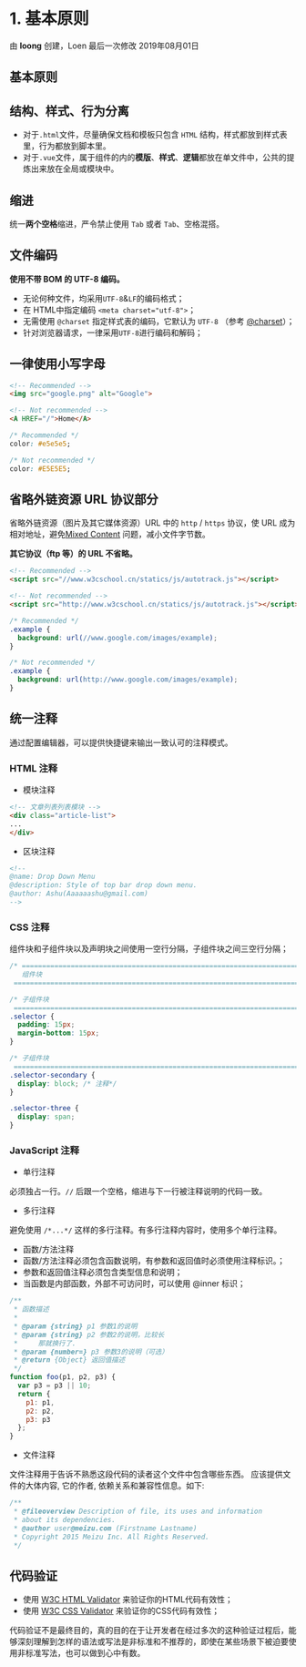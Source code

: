 
<Meta title="开发规范/代码/基本原则" />

# 1. 基本原则

由 **loong** 创建，Loen 最后一次修改 2019年08月01日

## 基本原则

## 结构、样式、行为分离

- 对于`.html`文件，尽量确保文档和模板只包含 `HTML` 结构，样式都放到样式表里，行为都放到脚本里。
- 对于`.vue`文件，属于组件的内的**模版**、**样式**、**逻辑**都放在单文件中，公共的提炼出来放在全局或模块中。

## 缩进

统一**两个空格**缩进，严令禁止使用 `Tab` 或者 `Tab`、空格混搭。

## 文件编码

**使用不带 BOM 的 UTF-8 编码。**

- 无论何种文件，均采用`UTF-8`&`LF`的编码格式；
- 在 HTML中指定编码 `<meta charset="utf-8">`；
- 无需使用 `@charset` 指定样式表的编码，它默认为 `UTF-8` （参考 [@charset](https://developer.mozilla.org/en-US/docs/Web/CSS/@charset)）；
- 针对浏览器请求，一律采用`UTF-8`进行编码和解码；

## 一律使用小写字母

```html
<!-- Recommended -->
<img src="google.png" alt="Google">

<!-- Not recommended -->
<A HREF="/">Home</A>
```

```css
/* Recommended */
color: #e5e5e5;

/* Not recommended */
color: #E5E5E5;
```


## 省略外链资源 URL 协议部分

省略外链资源（图片及其它媒体资源）URL 中的 `http` / `https` 协议，使 URL 成为相对地址，避免[Mixed Content](https://developer.mozilla.org/en-US/docs/Security/MixedContent) 问题，减小文件字节数。

**其它协议（ftp 等）的 URL 不省略。**

```html
<!-- Recommended -->
<script src="//www.w3cschool.cn/statics/js/autotrack.js"></script>

<!-- Not recommended -->
<script src="http://www.w3cschool.cn/statics/js/autotrack.js"></script>
```

```css
/* Recommended */
.example {
  background: url(//www.google.com/images/example);
}

/* Not recommended */
.example {
  background: url(http://www.google.com/images/example);
}
```


## 统一注释

通过配置编辑器，可以提供快捷键来输出一致认可的注释模式。

### HTML 注释

- 模块注释

```html
<!-- 文章列表列表模块 -->
<div class="article-list">
...
</div>
```

- 区块注释

```html
<!--
@name: Drop Down Menu
@description: Style of top bar drop down menu.
@author: Ashu(Aaaaaashu@gmail.com)
-->
```

### CSS 注释

组件块和子组件块以及声明块之间使用一空行分隔，子组件块之间三空行分隔；

```css
/* ==========================================================================
   组件块
 ============================================================================ */

/* 子组件块
 ============================================================================ */
.selector {
  padding: 15px;
  margin-bottom: 15px;
}

/* 子组件块
 ============================================================================ */
.selector-secondary {
  display: block; /* 注释*/
}

.selector-three {
  display: span;
}
```

### JavaScript 注释

- 单行注释

必须独占一行。`//` 后跟一个空格，缩进与下一行被注释说明的代码一致。

- 多行注释

避免使用 `/*...*/` 这样的多行注释。有多行注释内容时，使用多个单行注释。

- 函数/方法注释
- 函数/方法注释必须包含函数说明，有参数和返回值时必须使用注释标识。；
- 参数和返回值注释必须包含类型信息和说明；
- 当函数是内部函数，外部不可访问时，可以使用 @inner 标识；

```javascript
/**
 * 函数描述
 *
 * @param {string} p1 参数1的说明
 * @param {string} p2 参数2的说明，比较长
 *     那就换行了.
 * @param {number=} p3 参数3的说明（可选）
 * @return {Object} 返回值描述
 */
function foo(p1, p2, p3) {
  var p3 = p3 || 10;
  return {
    p1: p1,
    p2: p2,
    p3: p3
  };
}
```

- 文件注释

文件注释用于告诉不熟悉这段代码的读者这个文件中包含哪些东西。 应该提供文件的大体内容, 它的作者, 依赖关系和兼容性信息。如下:

```javascript
/**
 * @fileoverview Description of file, its uses and information
 * about its dependencies.
 * @author user@meizu.com (Firstname Lastname)
 * Copyright 2015 Meizu Inc. All Rights Reserved.
 */
```

## 代码验证

- 使用 [W3C HTML Validator](http://validator.w3.org/) 来验证你的HTML代码有效性；
- 使用 [W3C CSS Validator](http://jigsaw.w3.org/css-validator/validator.html.zh-cn) 来验证你的CSS代码有效性；

代码验证不是最终目的，真的目的在于让开发者在经过多次的这种验证过程后，能够深刻理解到怎样的语法或写法是非标准和不推荐的，即使在某些场景下被迫要使用非标准写法，也可以做到心中有数。